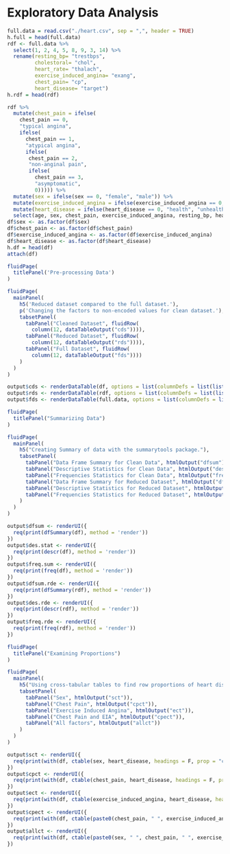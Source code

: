 # Exploratory Data Analysis  


```r
full.data = read.csv("./heart.csv", sep = ",", header = TRUE)
h.full = head(full.data)
rdf <- full.data %>% 
  select(1, 2, 4, 5, 8, 9, 3, 14) %>% 
  rename(resting_bp= "trestbps",
         cholestoral= "chol",
         heart_rate= "thalach",
         exercise_induced_angina= "exang",
         chest_pain= "cp",
         heart_disease= "target")
h.rdf = head(rdf)

rdf %>% 
  mutate(chest_pain = ifelse(
    chest_pain == 0,
    "typical angina",
    ifelse(
      chest_pain == 1,
      "atypical angina",
      ifelse(
       chest_pain == 2,
       "non-anginal pain",
       ifelse(
         chest_pain == 3,
         "asymptomatic",
         0))))) %>% 
  mutate(sex = ifelse(sex == 0, "female", "male")) %>% 
  mutate(exercise_induced_angina = ifelse(exercise_induced_angina == 0, "no", "yes")) %>% 
  mutate(heart_disease = ifelse(heart_disease == 0, "health", "unhealthy")) %>% 
  select(age, sex, chest_pain, exercise_induced_angina, resting_bp, heart_rate, cholestoral, heart_disease) -> df
df$sex <- as.factor(df$sex)
df$chest_pain <- as.factor(df$chest_pain)
df$exercise_induced_angina <- as.factor(df$exercise_induced_angina)
df$heart_disease <- as.factor(df$heart_disease)
h.df = head(df)
attach(df)
```


```r
fluidPage(
  titlePanel('Pre-processing Data')
)
```


```r
fluidPage(
  mainPanel(
    h5('Reduced dataset compared to the full dataset.'),
    p('Changing the factors to non-encoded values for clean dataset.'),
    tabsetPanel(
      tabPanel("Cleaned Dataset", fluidRow(
        column(12, dataTableOutput("cds")))),
      tabPanel("Reduced Dataset", fluidRow(
        column(12, dataTableOutput("rds")))),
      tabPanel("Full Dataset", fluidRow(
        column(12, dataTableOutput("fds"))))
    )
  )
)

output$cds <- renderDataTable(df, options = list(columnDefs = list(list(className = 'dt-center', targets = '_all')))) 
output$rds <- renderDataTable(rdf, options = list(columnDefs = list(list(className = 'dt-center', targets = '_all')))) 
output$fds <- renderDataTable(full.data, options = list(columnDefs = list(list(className = 'dt-center', targets = '_all'))))
```


```r
fluidPage(
  titlePanel("Summarizing Data")
)
```


```r
fluidPage(
  mainPanel(
    h5("Creating Summary of data with the summarytools package."),
    tabsetPanel(
      tabPanel("Data Frame Summary for Clean Data", htmlOutput("dfsum")),
      tabPanel("Descriptive Statistics for Clean Data", htmlOutput("des.stat")),
      tabPanel("Frequencies Statistics for Clean Data", htmlOutput("freq.sum")),
      tabPanel("Data Frame Summary for Reduced Dataset", htmlOutput("dfsum.rde")),
      tabPanel("Descriptive Statistics for Reduced Dataset", htmlOutput("des.rde")),
      tabPanel("Frequencies Statistics for Reduced Dataset", htmlOutput("freq.rde"))
    )
  )
)

output$dfsum <- renderUI({
  req(print(dfSummary(df), method = 'render'))
})
output$des.stat <- renderUI({
  req(print(descr(df), method = 'render'))
})
output$freq.sum <- renderUI({
  req(print(freq(df), method = 'render'))
})
output$dfsum.rde <- renderUI({
  req(print(dfSummary(rdf), method = 'render'))
})
output$des.rde <- renderUI({
  req(print(descr(rdf), method = 'render'))
})
output$freq.rde <- renderUI({
  req(print(freq(rdf), method = 'render'))
})
```


```r
fluidPage(
  titlePanel("Examining Proportions")
)
```


```r
fluidPage(
  mainPanel(
    h5("Using cross-tabular tables to find row proportions of heart disease."),
    tabsetPanel(
      tabPanel("Sex", htmlOutput("sct")),
      tabPanel("Chest Pain", htmlOutput("cpct")), 
      tabPanel("Exercise Induced Angina", htmlOutput("ect")), 
      tabPanel("Chest Pain and EIA", htmlOutput("cpect")),
      tabPanel("All factors", htmlOutput("allct"))
    )
  )
)

output$sct <- renderUI({
  req(print(with(df, ctable(sex, heart_disease, headings = F, prop = "c")), method = 'render'))
})
output$cpct <- renderUI({
  req(print(with(df, ctable(chest_pain, heart_disease, headings = F, prop = "c")), method = 'render'))
}) 
output$ect <- renderUI({
  req(print(with(df, ctable(exercise_induced_angina, heart_disease, headings = F, prop = "c")), method = 'render'))
})  
output$cpect <- renderUI({
  req(print(with(df, ctable(paste0(chest_pain, " ", exercise_induced_angina), heart_disease, headings = F, prop = "c")), method = 'render'))
})  
output$allct <- renderUI({
  req(print(with(df, ctable(paste0(sex, " ", chest_pain, " ", exercise_induced_angina), heart_disease, headings = F, prop = "c")), method = 'render'))
})
```
